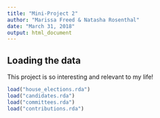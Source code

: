 ```yaml
---
title: "Mini-Project 2"
author: "Marissa Freed & Natasha Rosenthal"
date: "March 31, 2018"
output: html_document
---
```



## Loading the data

This project is so interesting and relevant to my life!

```r
load("house_elections.rda")
load("candidates.rda")
load("committees.rda")
load("contributions.rda")
```
